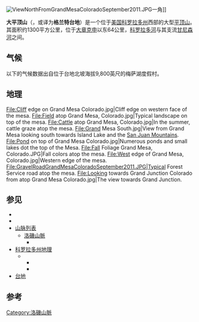 [[Image:ViewNorthFromGrandMesaColoradoSeptember2011.JPG|right]]一角]]

'''大平顶山'''（{{lang-en|Grand Mesa}}，或译为'''格兰特台地'''）是一个位于[[美国|美国]][[科罗拉多州|科罗拉多州]]西部的大型[[平顶山|平顶山]]。其面积约1300平方公里，位于[[大章克申_(科罗拉多州)|大章克申]]以东64公里，[[科罗拉多河|科罗拉多河]]与其支流[[甘尼森河|甘尼森河]]之间。
==气候==
以下的气候数据出自位于台地北坡海拔9,800英尺的梅萨湖度假村。

{{Weather box
|location = 梅萨湖度假村，科罗拉多州
|single line = Y |imperial first = Y
|Jan record high F = 47
|Feb record high F = 47
|Mar record high F = 56
|Apr record high F = 62
|May record high F = 77
|Jun record high F = 78
|Jul record high F = 80
|Aug record high F = 77
|Sep record high F = 75
|Oct record high F = 63
|Nov record high F = 55
|Dec record high F = 48
|year record high F = 80
|Jan high F = 27.9
|Feb high F = 30.9
|Mar high F = 34.5
|Apr high F = 41.0
|May high F = 52.6
|Jun high F = 64.1
|Jul high F = 69.2
|Aug high F = 66.6
|Sep high F = 59.0
|Oct high F = 49.0
|Nov high F = 34.8
|Dec high F = 28.9
|year high F = 46.7
|Jan low F = 3.4
|Feb low F = 6.1
|Mar low F = 11.3
|Apr low F = 17.4
|May low F = 28.1
|Jun low F = 36.9
|Jul low F = 43.0
|Aug low F = 41.8
|Sep low F = 35.5
|Oct low F = 26.2
|Nov low F = 14.0
|Dec low F = 4.6
|year low F = 22.5
|Jan record low F = −35
|Feb record low F = −25
|Mar record low F = −18
|Apr record low F = −13
|May record low F = 10
|Jun record low F = 16
|Jul record low F = 31
|Aug record low F = 28
|Sep record low F = 21
|Oct record low F = −4
|Nov record low F = −18
|Dec record low F = −28
|year record low F = −35
|Jan precipitation inch = 2.54
|Feb precipitation inch = 2.09
|Mar precipitation inch = 2.60
|Apr precipitation inch = 2.66
|May precipitation inch = 1.81
|Jun precipitation inch = 1.52
|Jul precipitation inch = 2.11
|Aug precipitation inch = 1.64
|Sep precipitation inch = 1.87
|Oct precipitation inch = 2.91
|Nov precipitation inch = 2.56
|Dec precipitation inch = 2.39
|year precipitation inch = 26.71
|source 1 = The Western Regional Climate Center<ref name="WRCC">{{cite web | url =http://www.wrcc.dri.edu/cgi-bin/cliMAIN.pl?co5520 | title =Seasonal Temperature and Precipitation Information | accessdate =March 24, 2013 | publisher =Western Regional Climate Center | language = | archive-date =2015-10-12 | archive-url =https://web.archive.org/web/20151012010123/http://www.wrcc.dri.edu/cgi-bin/cliMAIN.pl?co5520 | dead-url =no }}</ref>
|date=March 2013

}}

==地理==

{{wide image|Grand Mesa and Mt. Garfield.jpg|1989px|A panoramic view of the Grand Mesa, with Mt. Garfield and the [[Book_Cliffs|Book Cliffs]] visible on the left}}

<gallery>
File:Cliff edge on Grand Mesa Colorado.jpg|Cliff edge on western face of the mesa.
File:Field atop Grand Mesa, Colorado.jpg|Typical landscape on top of the mesa.
File:Cattle atop Grand Mesa, Colorado.jpg|In the summer, cattle graze atop the mesa.
File:Grand Mesa South.jpg|View from Grand Mesa looking south towards Island Lake and the [[San_Juan_Mountains|San Juan Mountains]].
File:Pond on top of Grand Mesa Colorado.jpg|Numerous ponds and small lakes dot the top of the Mesa.
File:Fall Foliage Grand Mesa, Colorado.JPG|Fall colors atop the mesa.
File:West edge of Grand Mesa, Colorado.jpg|Western edge of the mesa.
File:GravelRoadGrandMesaColoradoSeptember2011.JPG|Typical Forest Service road atop the mesa.
File:Looking towards Grand Junction Colorado from atop Grand Mesa Colorado.jpg|The view towards Grand Junction.
</gallery>

==参见==
*{{tsl|en|Outline of Colorado}}
*{{tsl|en|Index of Colorado-related articles}}
*[[山脉列表|山脉列表]]
**[[洛磯山脈|洛磯山脈]]
***{{tsl|en|Southern Rocky Mountains}}
*[[科罗拉多州地理|科罗拉多州地理]]
**{{tsl|en|Mountain ranges of Colorado}}
***{{tsl|en|Mountain peaks of Colorado}}
***{{tsl|en|Mountain passes of Colorado}}
*[[台地|台地]]
{{clear}}

==参考==
{{reflist|1}}

[[Category:洛磯山脈|Category:洛磯山脈]]